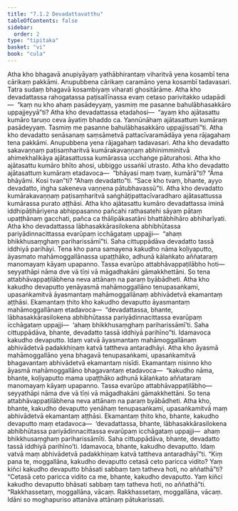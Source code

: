```yaml
---
title: "7.1.2 Devadattavatthu"
tableOfContents: false
sidebar:
  order: 2
type: "tipitaka"
basket: "vi"
book: "cula"
---
```



<DynamicBreadcrumb />

<Division number="333" book="cula">

<Paragraph number="1502" book="cula">
Atha kho bhagavā anupiyāyaṃ yathābhirantaṃ viharitvā yena kosambī tena cārikaṃ pakkāmi. Anupubbena cārikaṃ caramāno yena kosambī tadavasari. Tatra sudaṃ bhagavā kosambiyaṃ viharati ghositārāme. Atha kho devadattassa rahogatassa paṭisallīnassa evaṃ cetaso parivitakko udapādi—  “kaṃ nu kho ahaṃ pasādeyyaṃ, yasmiṃ me pasanne bahulābhasakkāro uppajjeyyā”ti? Atha kho devadattassa etadahosi—  “ayaṃ kho ajātasattu kumāro taruṇo ceva āyatiṃ bhaddo ca. Yannūnāhaṃ ajātasattuṃ kumāraṃ pasādeyyaṃ. Tasmiṃ me pasanne bahulābhasakkāro uppajjissatī”ti.
</Paragraph>

<Paragraph number="1503" book="cula">
Atha kho devadatto senāsanaṃ saṃsāmetvā pattacīvaramādāya yena rājagahaṃ tena pakkāmi. Anupubbena yena rājagahaṃ tadavasari. Atha kho devadatto sakavaṇṇaṃ paṭisaṃharitvā kumārakavaṇṇaṃ abhinimminitvā ahimekhalikāya ajātasattussa kumārassa ucchaṅge pāturahosi. Atha kho ajātasattu kumāro bhīto ahosi, ubbiggo ussaṅkī utrasto. Atha kho devadatto ajātasattuṃ kumāraṃ etadavoca—  “bhāyasi maṃ tvaṃ, kumārā”ti? “Āma bhāyāmi. Kosi tvan”ti? “Ahaṃ devadatto”ti. “Sace kho tvaṃ, bhante, ayyo devadatto, iṅgha sakeneva vaṇṇena pātubhavassū”ti. Atha kho devadatto kumārakavaṇṇaṃ paṭisaṃharitvā saṅghāṭipattacīvaradharo ajātasattussa kumārassa purato aṭṭhāsi. Atha kho ajātasattu kumāro devadattassa iminā iddhipāṭihāriyena abhippasanno pañcahi rathasatehi sāyaṃ pātaṃ upaṭṭhānaṃ gacchati, pañca ca thālipākasatāni bhattābhihāro abhiharīyati. Atha kho devadattassa lābhasakkārasilokena abhibhūtassa pariyādinnacittassa evarūpaṃ icchāgataṃ uppajji—  “ahaṃ bhikkhusaṃghaṃ pariharissāmī”ti. Saha cittuppādāva devadatto tassā iddhiyā parihāyi.
</Paragraph>

<Paragraph number="1504" book="cula">
Tena kho pana samayena kakudho nāma koḷiyaputto, āyasmato mahāmoggallānassa upaṭṭhāko, adhunā kālaṅkato aññataraṃ manomayaṃ kāyaṃ upapanno. Tassa evarūpo attabhāvappaṭilābho hoti—  seyyathāpi nāma dve vā tīṇi vā māgadhakāni gāmakkhettāni. So tena attabhāvappaṭilābhena neva attānaṃ na paraṃ byābādheti. Atha kho kakudho devaputto yenāyasmā mahāmoggallāno tenupasaṅkami, upasaṅkamitvā āyasmantaṃ mahāmoggallānaṃ abhivādetvā ekamantaṃ aṭṭhāsi. Ekamantaṃ ṭhito kho kakudho devaputto āyasmantaṃ mahāmoggallānaṃ etadavoca—  “devadattassa, bhante, lābhasakkārasilokena abhibhūtassa pariyādinnacittassa evarūpaṃ icchāgataṃ uppajji—  ‘ahaṃ bhikkhusaṃghaṃ pariharissāmī’ti. Saha cittuppādāva, bhante, devadatto tassā iddhiyā parihīno”ti. Idamavoca kakudho devaputto. Idaṃ vatvā āyasmantaṃ mahāmoggallānaṃ abhivādetvā padakkhiṇaṃ katvā tattheva antaradhāyi.
</Paragraph>

<Paragraph number="1505" book="cula">
Atha kho āyasmā mahāmoggallāno yena bhagavā tenupasaṅkami, upasaṅkamitvā bhagavantaṃ abhivādetvā ekamantaṃ nisīdi. Ekamantaṃ nisinno kho āyasmā mahāmoggallāno bhagavantaṃ etadavoca—  “kakudho nāma, bhante, koḷiyaputto mama upaṭṭhāko adhunā kālaṅkato aññataraṃ manomayaṃ kāyaṃ upapanno. Tassa evarūpo attabhāvappaṭilābho—  seyyathāpi nāma dve vā tīṇi vā māgadhakāni gāmakkhettāni. So tena attabhāvappaṭilābhena neva attānaṃ na paraṃ byābādheti. Atha kho, bhante, kakudho devaputto yenāhaṃ tenupasaṅkami, upasaṅkamitvā maṃ abhivādetvā ekamantaṃ aṭṭhāsi. Ekamantaṃ ṭhito kho, bhante, kakudho devaputto maṃ etadavoca—  ‘devadattassa, bhante, lābhasakkārasilokena abhibhūtassa pariyādinnacittassa evarūpaṃ icchāgataṃ uppajji—  ahaṃ bhikkhusaṃghaṃ pariharissāmīti. Saha cittuppādāva, bhante, devadatto tassā iddhiyā parihīno’ti. Idamavoca, bhante, kakudho devaputto. Idaṃ vatvā maṃ abhivādetvā padakkhiṇaṃ katvā tattheva antaradhāyī”ti.
</Paragraph>

<Paragraph number="1506" book="cula">
“Kiṃ pana te, moggallāna, kakudho devaputto cetasā ceto paricca vidito? Yaṃ kiñci kakudho devaputto bhāsati sabbaṃ taṃ tatheva hoti, no aññathā”ti? “Cetasā ceto paricca vidito ca me, bhante, kakudho devaputto. Yaṃ kiñci kakudho devaputto bhāsati sabbaṃ taṃ tatheva hoti, no aññathā”ti. “Rakkhassetaṃ, moggallāna, vācaṃ. Rakkhassetaṃ, moggallāna, vācaṃ. Idāni so moghapuriso attanāva attānaṃ pātukarissati.
</Paragraph>
</Division>